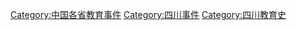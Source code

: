 [[Category:中国各省教育事件‎|Category:中国各省教育事件‎]]
[[Category:四川事件|Category:四川事件]]
[[Category:四川教育史|Category:四川教育史]]